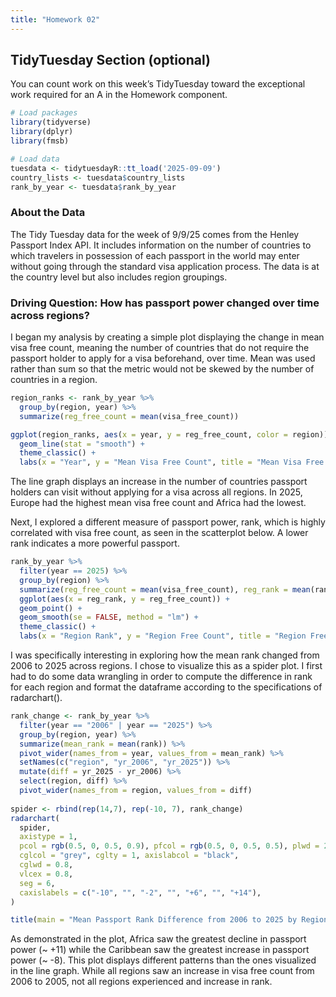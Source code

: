 ```yaml
---
title: "Homework 02"
---
```



## TidyTuesday Section (optional)

::: {.callout-important title="Instructions"}

You can count work on this week's TidyTuesday toward the exceptional work required for an A in the Homework component.

:::

```r
# Load packages
library(tidyverse)
library(dplyr)
library(fmsb)
```

```r
# Load data
tuesdata <- tidytuesdayR::tt_load('2025-09-09')
country_lists <- tuesdata$country_lists
rank_by_year <- tuesdata$rank_by_year
```

### About the Data
The Tidy Tuesday data for the week of 9/9/25 comes from the Henley Passport Index API. It includes information on the number of countries to which travelers in possession of each passport in the world may enter without going through the standard visa application process. The data is at the country level but also includes region groupings.

### Driving Question: How has passport power changed over time across regions?

I began my analysis by creating a simple plot displaying the change in mean visa free count, meaning the number of countries that do not require the passport holder to apply for a visa beforehand, over time. Mean was used rather than sum so that the metric would not be skewed by the number of countries in a region.

```r
region_ranks <- rank_by_year %>%
  group_by(region, year) %>%
  summarize(reg_free_count = mean(visa_free_count))

ggplot(region_ranks, aes(x = year, y = reg_free_count, color = region)) + 
  geom_line(stat = "smooth") +
  theme_classic() + 
  labs(x = "Year", y = "Mean Visa Free Count", title = "Mean Visa Free Count by Region from 2006 to 2025", color = "Region", caption = "Cate Stacy, 9/16/25, Henley Passport Index")
```

The line graph displays an increase in the number of countries passport holders can visit without applying for a visa across all regions. In 2025, Europe had the highest mean visa free count and Africa had the lowest.

Next, I explored a different measure of passport power, rank, which is highly correlated with visa free count, as seen in the scatterplot below. A lower rank indicates a more powerful passport.

```r
rank_by_year %>%
  filter(year == 2025) %>%
  group_by(region) %>%
  summarize(reg_free_count = mean(visa_free_count), reg_rank = mean(rank)) %>%
  ggplot(aes(x = reg_rank, y = reg_free_count)) + 
  geom_point() + 
  geom_smooth(se = FALSE, method = "lm") +
  theme_classic() +
  labs(x = "Region Rank", y = "Region Free Count", title = "Region Free Count by Region Rank for 2025", caption = "Cate Stacy, 9/16/25, Henley Passport Index") 
```

I was specifically interesting in exploring how the mean rank changed from 2006 to 2025 across regions. I chose to visualize this as a spider plot. I first had to do some data wrangling in order to compute the difference in rank for each region and format the dataframe according to the specifications of radarchart().

```r
rank_change <- rank_by_year %>%
  filter(year == "2006" | year == "2025") %>%
  group_by(region, year) %>%
  summarize(mean_rank = mean(rank)) %>%
  pivot_wider(names_from = year, values_from = mean_rank) %>%
  setNames(c("region", "yr_2006", "yr_2025")) %>%
  mutate(diff = yr_2025 - yr_2006) %>%
  select(region, diff) %>%
  pivot_wider(names_from = region, values_from = diff) 
  
spider <- rbind(rep(14,7), rep(-10, 7), rank_change)
radarchart(
  spider,
  axistype = 1,
  pcol = rgb(0.5, 0, 0.5, 0.9), pfcol = rgb(0.5, 0, 0.5, 0.5), plwd = 2,
  cglcol = "grey", cglty = 1, axislabcol = "black",
  cglwd = 0.8,
  vlcex = 0.8,
  seg = 6,
  caxislabels = c("-10", "", "-2", "", "+6", "", "+14"),
)

title(main = "Mean Passport Rank Difference from 2006 to 2025 by Region", sub = "Cate Stacy, 9/16/25, Henley Passport Index")
```

As demonstrated in the plot, Africa saw the greatest decline in passport power (~ +11) while the Caribbean saw the greatest increase in passport power (~ -8). This plot displays different patterns than the ones visualized in the line graph. While all regions saw an increase in visa free count from 2006 to 2005, not all regions experienced and increase in rank.
